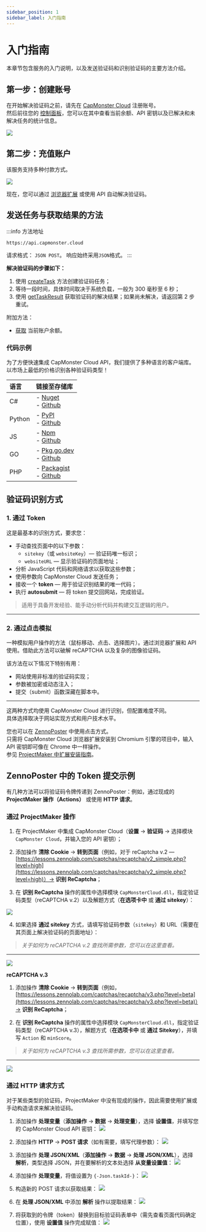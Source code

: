 ```yaml
---
sidebar_position: 1
sidebar_label: 入门指南
---
```



<ArticleHead slug="getting-start" />

# 入门指南

本章节包含服务的入门说明，以及发送验证码和识别验证码的主要方法介绍。

## 第一步：创建账号

在开始解决验证码之前，请先在 [CapMonster Cloud](https://capmonster.cloud/) 注册账号。  
然后前往您的 [控制面板](https://capmonster.cloud/Dashboard)，您可以在其中查看当前余额、API 密钥以及已解决和未解决任务的统计信息。

![](./images/dashboard.png)

## 第二步：充值账户

该服务支持多种付款方式。

![](./images/payment.png)

现在，您可以通过 [浏览器扩展](../docs/extension) 或使用 API 自动解决验证码。

## 发送任务与获取结果的方法

:::info 方法地址
```http
https://api.capmonster.cloud
```
请求格式： `JSON POST`。
响应始终采用`JSON`格式。
:::

**解决验证码的步骤如下：**

1. 使用 [createTask](api/methods/create-task.mdx) 方法创建验证码任务；
2. 等待一段时间，具体时间取决于系统负载，一般为 300 毫秒至 6 秒；  
3. 使用 [getTaskResult](api/methods/get-task-result.mdx) 获取验证码的解决结果；如果尚未解决，请返回第 2 步重试。

附加方法：

- [获取](api/methods/get-balance.mdx) 当前账户余额。

### 代码示例

为了方便快速集成 CapMonster Cloud API，我们提供了多种语言的客户端库。  
以市场上最低的价格识别各种验证码类型！

|**语言**|**链接至存储库**|
| :- | :- |
|С#|- [Nuget](https://www.nuget.org/packages/Zennolab.CapMonsterCloud.Client)<br /> - [Github](https://github.com/ZennoLab/capmonstercloud-client-dotnet) |
|Python|- [PyPl](https://pypi.org/project/capmonstercloudclient/)<br /> - [Github](https://github.com/ZennoLab/capmonstercloud-client-python)|
|JS|- [Npm](https://www.npmjs.com/package/@zennolab_com/capmonstercloud-client)<br /> - [Github](https://github.com/ZennoLab/capmonstercloud-client-js)|
|GO|- [Pkg.go.dev](https://pkg.go.dev/github.com/ZennoLab/capmonstercloud-client-go)<br /> - [Github](https://github.com/ZennoLab/capmonstercloud-client-go)|
|PHP|- [Packagist](https://packagist.org/packages/zennolab/capmonstercloud.client)<br /> - [Github](https://github.com/ZennoLab/capmonstercloud-client-php)|


## 验证码识别方式

### 1. 通过 Token

这是最基本的识别方式，要求您：

- 手动查找页面中的以下参数：  
  - `sitekey`（或 `websiteKey`）— 验证码唯一标识；  
  - `websiteURL` — 显示验证码的页面地址；  
- 分析 JavaScript 代码和网络请求以获取这些参数；  
- 使用参数向 CapMonster Cloud 发送任务；  
- 接收一个 **token** — 用于验证识别结果的唯一代码；  
- 执行 **autosubmit** — 将 token 提交回网站，完成验证。

> 适用于具备开发经验、能手动分析代码并构建交互逻辑的用户。

---

### 2. 通过点击模拟

一种模拟用户操作的方法（鼠标移动、点击、选择图片）。通过浏览器扩展和 API 使用。借助此方法可以破解 reCAPTCHA 以及复杂的图像验证码。

该方法在以下情况下特别有用：

* 网站使用非标准的验证码实现；
* 参数被加密或动态注入；
* 提交（submit）函数深藏在脚本中。


---

这两种方式均使用 CapMonster Cloud 进行识别，但配置难度不同。  
具体选择取决于网站实现方式和用户技术水平。

您也可以在 [ZennoPoster](https://zennolab.com/en/products/zennoposter/) 中使用点击方式。  
只需将 CapMonster Cloud 浏览器扩展安装到 Chromium 引擎的项目中，输入 API 密钥即可像在 Chrome 中一样操作。  
参见 [ProjectMaker 中扩展安装指南](extension/install-instruction.mdx)。

## ZennoPoster 中的 Token 提交示例

有几种方法可以将验证码令牌传递到 ZennoPoster：例如，通过现成的 **ProjectMaker 操作（Actions）** 或使用 **HTTP 请求**。

### 通过 ProjectMaker 操作

1. 在 ProjectMaker 中集成 CapMonster Cloud（**设置** → **验证码** → 选择模块 `CapMonster Cloud`，并输入您的 API 密钥）；

2. 添加操作 **清除 Cookie** → **转到页面**（例如，对于 reCaptcha v.2 — [https://lessons.zennolab.com/captchas/recaptcha/v2_simple.php?level=high](https://lessons.zennolab.com/captchas/recaptcha/v2_simple.php?level=high)）→ **识别 ReCaptcha**；

3. 在 **识别 ReCaptcha** 操作的属性中选择模块 `CapMonsterCloud.dll`，指定验证码类型（reCAPTCHA v.2）以及解题方式（**在选项卡中** 或 **通过 sitekey**）：

![](./images/getting-started-1.png)

4. 如果选择 **通过 sitekey** 方式，请填写验证码参数（`sitekey`）和 URL（需要在其页面上解决验证码的页面地址）：

> *关于如何为 reCAPTCHA v.2 查找所需参数，您可以在这里查看。*

---

![](./images/getting-started-2.png)

**reCAPTCHA v.3**

1. 添加操作 **清除 Cookie** → **转到页面**（例如，[https://lessons.zennolab.com/captchas/recaptcha/v3.php?level=beta](https://lessons.zennolab.com/captchas/recaptcha/v3.php?level=beta)）→ **识别 ReCaptcha**；

2. 在 **识别 ReCaptcha** 操作的属性中选择模块 `CapMonsterCloud.dll`，指定验证码类型（reCAPTCHA v.3），解题方式（**在选项卡中** 或 **通过 Sitekey**），并填写 `Action` 和 `minScore`。

> *关于如何为 reCAPTCHA v.3 查找所需参数，您可以在这里查看。*

---

![](./images/getting-started-3.png)


<!--
### hCaptcha

1. 在跳转到验证码页面后添加“识别 hCaptcha”操作；

2. 选择方式（在标签页中或通过 sitekey），若为后者，则需填写 sitekey 和 URL：

![](./images/getting-started-4.png)
-->

### 通过 HTTP 请求方式

对于某些类型的验证码，ProjectMaker 中没有现成的操作，因此需要使用扩展或手动构造请求来解决验证码。

1. 添加操作 **处理变量**（**添加操作** → **数据** → **处理变量**），选择 **设置值**，并填写您的 CapMonster Cloud API 密钥：
   ![](./images/getting-started-5.png)

2. 添加操作 **HTTP** → **POST 请求**（如有需要，填写代理参数）：
   ![](./images/getting-started-6.png)

3. 添加操作 **处理 JSON/XML**（**添加操作** → **数据** → **处理 JSON/XML**），选择 **解析**，类型选择 JSON，并在要解析的文本处选择 **从变量设置值**：
   ![](./images/getting-started-7.png)

4. 添加操作 **处理变量**，将值设置为 `{-Json.taskId-}`：
   ![](./images/getting-started-8.png)

5. 构造新的 POST 请求以获取结果：
   ![](./images/getting-started-9.png)

6. 在 **处理 JSON/XML** 中添加 **解析** 操作以提取结果：
   ![](./images/getting-started-10.png)

7. 将获取到的令牌（token）替换到目标验证码表单中（需先查看页面代码确定位置），使用 **设置值** 操作完成赋值：
   ![](./images/getting-started-11.png)

